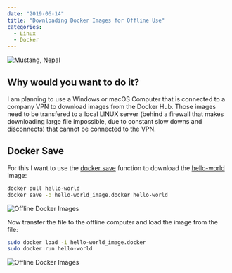 ```yaml
---
date: "2019-06-14"
title: "Downloading Docker Images for Offline Use"
categories:
  - Linux
  - Docker
---
```


![Mustang, Nepal](./photo-456t66d_64567fh6dgjkhg4_d.jpg)


## Why would you want to do it?

I am planning to use a Windows or macOS Computer that is connected to a company VPN to download images from the Docker Hub. Those images need to be transfered to a local LINUX server (behind a firewall that makes downloading large file impossible, due to constant slow downs and disconnects) that cannot be connected to the VPN.


## Docker Save


For this I want to use the [docker save](https://docs.docker.com/engine/reference/commandline/save/) function to download the [hello-world](https://hub.docker.com/_/hello-world) image:


```bash
docker pull hello-world
docker save -o hello-world_image.docker hello-world
```


![Offline Docker Images](./Offline_docker_Images_01.png)


Now transfer the file to the offline computer and load the image from the file:


```bash
sudo docker load -i hello-world_image.docker
sudo docker run hello-world
```


![Offline Docker Images](./Offline_docker_Images_02.png)